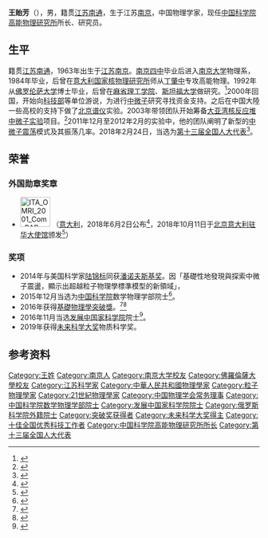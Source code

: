 {{noteTA|G1=物理學}}
{{Infobox Scientist
| name              = 王贻芳
| image             = 
| birth_date        = {{birth date and age|1963|2|22}} 
| birth_place       = {{CHN}}[[南京|南京]]
| residence         = {{CHN}}
| nationality       = {{PRC}}
| field             = [[物理学|物理学]]
| work_institutions = [[中国科学院高能物理研究所|中国科学院高能物理研究所]]<br />[[江门地下中微子实验观测站|江门地下中微子实验观测站]]
| alma_mater        = [[南京大学|南京大学]]<small>（1984年）</small><br />[[佛罗伦萨大学|佛罗伦萨大学]]<small>（1992年, Ph.D.）</small>
| doctoral_advisor  = 
| doctoral_students = 
| known_for         = [[大亚湾核反应堆中微子实验|大亚湾核反应堆中微子实验]]
| prizes            = [[基礎物理學突破獎|基礎物理學突破獎]]<small>（2016年）</small><br>[[未来科学大奖|未来科学大奖]]-物質科學獎<small>（2019年）</small>
| footnotes         = 
}}
'''王贻芳'''（{{bd|1963年|2月20日||}}），男，籍贯[[江苏|江苏]][[南通|南通]]，生于江苏[[南京|南京]]，中国物理学家，现任[[中国科学院高能物理研究所|中国科学院高能物理研究所]]所长、研究员。

== 生平 ==
籍贯[[江苏|江苏]][[南通|南通]]，1963年出生于[[江苏|江苏]][[南京|南京]]。[[南京四中|南京四中]]毕业后进入[[南京大学|南京大学]]物理系，1984年毕业，后曾在[[意大利国家核物理研究所|意大利国家核物理研究所]]师从[[丁肇中|丁肇中]]专攻高能物理。1992年从[[佛罗伦萨大学|佛罗伦萨大学]]博士毕业，后曾在[[麻省理工学院|麻省理工学院]]、[[斯坦福大学|斯坦福大学]]做研究。<ref>{{Cite web |url=http://www.edu.cn/rd/zui_jin_geng_xin/201511/t20151110_1336373.shtml |title=掘地3000米测"幽灵粒子"振荡 王贻芳获"第一科学巨奖" |accessdate=2015-11-10 |archive-date=2015-11-18 |archive-url=https://web.archive.org/web/20151118164619/http://www.edu.cn/rd/zui_jin_geng_xin/201511/t20151110_1336373.shtml |dead-url=no }}</ref>2000年回国，开始向[[中华人民共和国科技部|科技部]]等单位游说，为进行[[中微子|中微子]]研究寻找资金支持。之后在中国大陸一些高校的支持下做了[[北京谱仪|北京谱仪]]实验。2003年带领团队开始筹备[[大亚湾核反应堆中微子实验|大亚湾核反应堆中微子实验]]项目。<ref>{{Cite web |url=http://zqb.cyol.com/html/2014-02/11/nw.D110000zgqnb_20140211_3-03.htm |title=王贻芳：低调的科学狂人 |accessdate=2015-11-10 |archive-date=2015-11-19 |archive-url=https://web.archive.org/web/20151119062930/http://zqb.cyol.com/html/2014-02/11/nw.D110000zgqnb_20140211_3-03.htm |dead-url=no }}</ref>2011年12月至2012年2月的实验中，他的团队阐明了新型的[[中微子震荡|中微子震荡]]模式及其振荡几率。2018年2月24日，当选为[[第十三届全国人大代表|第十三届全国人大代表]]<ref>{{Cite web|title=（受权发布）中华人民共和国第十三届全国人民代表大会代表名单-中新网|url=http://www.chinanews.com/gn/2018/02-25/8453959.shtml|accessdate=2021-02-13|work=中新网|archive-date=2018-02-27|archive-url=https://web.archive.org/web/20180227031724/http://www.chinanews.com/gn/2018/02-25/8453959.shtml|dead-url=no}}</ref>。

== 荣誉 ==
===外国勋章奖章===
* [[File:ITA_OMRI_2001_Com_BAR.svg|60px]] {{link-it|意大利共和国功绩指挥官勋章|Ordine al merito della Repubblica italiana}}（[[意大利|意大利]]，2018年6月2日公布<ref>{{it}}{{cite web |url=https://www.quirinale.it/onorificenze/insigniti/352997 |title=Wang Prof. Yifang |publisher=Presidenza della Repubblica |date= |accessdate=2021-08-29 |archive-date=2021-08-29 |archive-url=https://web.archive.org/web/20210829070505/https://www.quirinale.it/onorificenze/insigniti/352997 |dead-url=no }}</ref>，2018年10月11日于[[北京|北京]][[意大利驻华大使馆|意大利驻华大使馆]]颁发<ref>{{cite web |url=http://www.ihep.cas.cn/xwdt/gnxw/2018/201810/t20181012_5141813.html |title=王贻芳院士被授予意大利共和国指挥官勋章 |publisher=中国科学院高能物理研究所 |date=2018-10-12 |accessdate=2021-08-29 |archive-date=2021-08-29 |archive-url=https://web.archive.org/web/20210829070509/http://www.ihep.cas.cn/xwdt/gnxw/2018/201810/t20181012_5141813.html |dead-url=no }}</ref>）

===奖项===
* 2014年与美国科学家[[陆锦标|陆锦标]]同获[[潘诺夫斯基奖|潘诺夫斯基奖]]。因「基礎性地發現與探索中微子震盪，顯示出超越粒子物理學標準模型的新領域」，
* 2015年12月当选为[[中国科学院|中国科学院]]数学物理学部院士<ref>{{cite web |url=http://news.xinhuanet.com/science/2015-12/07/c_134893024.htm |language= |title=中国科学院2015年院士增选结果公布（附名单） |publisher=中国科学院 |date=2015-12-07 |accessdate= |archive-date=2015-12-08 |archive-url=https://web.archive.org/web/20151208173151/http://news.xinhuanet.com/science/2015-12/07/c_134893024.htm |dead-url=no }}</ref>。
* 2016年获得[[基礎物理學突破獎|基礎物理學突破獎]]。<ref name=Laureates>{{cite web | url =https://breakthroughprize.org/Prize/1 | title =Fundamental Physics Breakthrough Prize Laureates | website =Fundamental Physics Breakthrough Prize | publisher =Breakthrough Prize | accessdate =2015-11-18 | archive-date =2016-03-15 | archive-url =https://web.archive.org/web/20160315045423/https://breakthroughprize.org/Prize/1 | dead-url =no }}</ref><ref>{{Cite web |url=http://www.edu.cn/rd/zui_jin_geng_xin/201511/t20151110_1336368.shtml |title=中国科学家首获物理学突破奖 主导大亚湾中微子实验 |accessdate=2015-11-10 |archive-date=2015-11-18 |archive-url=https://web.archive.org/web/20151118163726/http://www.edu.cn/rd/zui_jin_geng_xin/201511/t20151110_1336368.shtml |dead-url=no }}</ref>
* 2016年11月当选[[发展中国家科学院|发展中国家科学院]]院士<ref>{{cite web|url=http://www.thepaper.cn/newsDetail_forward_1562245|title=曹晓风等10名中国大陆学者当选发展中国家科学院院士|publisher=澎湃新闻|accessdate=2016-11-16|archive-date=2016-11-16|archive-url=https://web.archive.org/web/20161116070051/http://www.thepaper.cn/newsDetail_forward_1562245|dead-url=no}}</ref>。
* 2019年获得[[未来科学大奖|未来科学大奖]]物质科学奖。

== 参考资料 ==
{{reflist}}

{{中国科学院数学物理学部院士}}
{{突破奖获得者}}
{{未来科学大奖}}
{{中国物理学会第十一届理事会}}

{{Authority control}}

{{DEFAULTSORT:Wang王}}
[[Category:王姓|Category:王姓]]
[[Category:南京人|Category:南京人]]
[[Category:南京大学校友|Category:南京大学校友]]
[[Category:佛羅倫薩大學校友|Category:佛羅倫薩大學校友]]
[[Category:江苏科学家|Category:江苏科学家]]
[[Category:中華人民共和國物理學家|Category:中華人民共和國物理學家]]
[[Category:粒子物理學家|Category:粒子物理學家]]
[[Category:21世紀物理學家|Category:21世紀物理學家]]
[[Category:中国物理学会常务理事|Category:中国物理学会常务理事]]
[[Category:中国科学院数学物理学部院士|Category:中国科学院数学物理学部院士]]
[[Category:发展中国家科学院院士|Category:发展中国家科学院院士]]
[[Category:俄罗斯科学院外籍院士|Category:俄罗斯科学院外籍院士]]
[[Category:突破奖获得者|Category:突破奖获得者]]
[[Category:未来科学大奖得主|Category:未来科学大奖得主]]
[[Category:十佳全国优秀科技工作者|Category:十佳全国优秀科技工作者]]
[[Category:中国科学院高能物理研究所所长|Category:中国科学院高能物理研究所所长]]
[[Category:第十三届全国人大代表|Category:第十三届全国人大代表]]